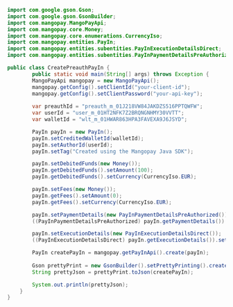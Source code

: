   
```java Java 
import com.google.gson.Gson;
import com.google.gson.GsonBuilder;
import com.mangopay.MangoPayApi;
import com.mangopay.core.Money;
import com.mangopay.core.enumerations.CurrencyIso;
import com.mangopay.entities.PayIn;
import com.mangopay.entities.subentities.PayInExecutionDetailsDirect;
import com.mangopay.entities.subentities.PayInPaymentDetailsPreAuthorized;

public class CreatePreauthPayIn {
        public static void main(String[] args) throws Exception {
        MangoPayApi mangopay = new MangoPayApi();
        mangopay.getConfig().setClientId("your-client-id");
        mangopay.getConfig().setClientPassword("your-api-key");
        
        var preauthId = "preauth_m_01J218VW84JAKDZS516PPTQWFW";
        var userId = "user_m_01HT2NFK7Z2BRQNGNHMY30VVTT";
        var walletId = "wlt_m_01HWAR863HPA3FAVEXA9J6JSYD";

        PayIn payIn = new PayIn();
        payIn.setCreditedWalletId(walletId);
        payIn.setAuthorId(userId);
        payIn.setTag("Created using the Mangopay Java SDK");

        payIn.setDebitedFunds(new Money());
        payIn.getDebitedFunds().setAmount(100);
        payIn.getDebitedFunds().setCurrency(CurrencyIso.EUR);

        payIn.setFees(new Money());
        payIn.getFees().setAmount(0);
        payIn.getFees().setCurrency(CurrencyIso.EUR);

        payIn.setPaymentDetails(new PayInPaymentDetailsPreAuthorized());
        ((PayInPaymentDetailsPreAuthorized) payIn.getPaymentDetails()).setPreauthorizationId(preauthId);

        payIn.setExecutionDetails(new PayInExecutionDetailsDirect());
        ((PayInExecutionDetailsDirect) payIn.getExecutionDetails()).setSecureModeReturnUrl("https://mangopay.com/docs/please-ignore");

        PayIn createPayIn = mangopay.getPayInApi().create(payIn);
    
        Gson prettyPrint = new GsonBuilder().setPrettyPrinting().create();
        String prettyJson = prettyPrint.toJson(createPayIn);

        System.out.println(prettyJson);
    }
}
```